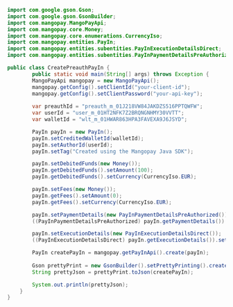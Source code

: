   
```java Java 
import com.google.gson.Gson;
import com.google.gson.GsonBuilder;
import com.mangopay.MangoPayApi;
import com.mangopay.core.Money;
import com.mangopay.core.enumerations.CurrencyIso;
import com.mangopay.entities.PayIn;
import com.mangopay.entities.subentities.PayInExecutionDetailsDirect;
import com.mangopay.entities.subentities.PayInPaymentDetailsPreAuthorized;

public class CreatePreauthPayIn {
        public static void main(String[] args) throws Exception {
        MangoPayApi mangopay = new MangoPayApi();
        mangopay.getConfig().setClientId("your-client-id");
        mangopay.getConfig().setClientPassword("your-api-key");
        
        var preauthId = "preauth_m_01J218VW84JAKDZS516PPTQWFW";
        var userId = "user_m_01HT2NFK7Z2BRQNGNHMY30VVTT";
        var walletId = "wlt_m_01HWAR863HPA3FAVEXA9J6JSYD";

        PayIn payIn = new PayIn();
        payIn.setCreditedWalletId(walletId);
        payIn.setAuthorId(userId);
        payIn.setTag("Created using the Mangopay Java SDK");

        payIn.setDebitedFunds(new Money());
        payIn.getDebitedFunds().setAmount(100);
        payIn.getDebitedFunds().setCurrency(CurrencyIso.EUR);

        payIn.setFees(new Money());
        payIn.getFees().setAmount(0);
        payIn.getFees().setCurrency(CurrencyIso.EUR);

        payIn.setPaymentDetails(new PayInPaymentDetailsPreAuthorized());
        ((PayInPaymentDetailsPreAuthorized) payIn.getPaymentDetails()).setPreauthorizationId(preauthId);

        payIn.setExecutionDetails(new PayInExecutionDetailsDirect());
        ((PayInExecutionDetailsDirect) payIn.getExecutionDetails()).setSecureModeReturnUrl("https://mangopay.com/docs/please-ignore");

        PayIn createPayIn = mangopay.getPayInApi().create(payIn);
    
        Gson prettyPrint = new GsonBuilder().setPrettyPrinting().create();
        String prettyJson = prettyPrint.toJson(createPayIn);

        System.out.println(prettyJson);
    }
}
```